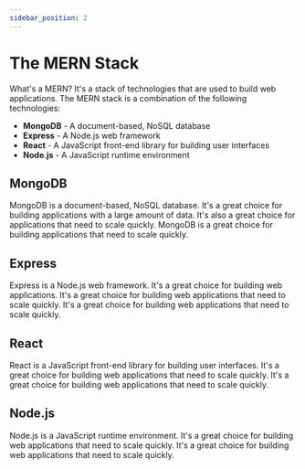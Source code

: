 ```yaml
---
sidebar_position: 2
---
```



# The MERN Stack

What's a MERN? It's a stack of technologies that are used to build web applications. The MERN stack is a combination of the following technologies:

- **MongoDB** - A document-based, NoSQL database
- **Express** - A Node.js web framework
- **React** - A JavaScript front-end library for building user interfaces
- **Node.js** - A JavaScript runtime environment

## MongoDB

MongoDB is a document-based, NoSQL database. It's a great choice for building applications with a large amount of data. It's also a great choice for applications that need to scale quickly. MongoDB is a great choice for building applications that need to scale quickly.

## Express

Express is a Node.js web framework. It's a great choice for building web applications. It's a great choice for building web applications that need to scale quickly. It's a great choice for building web applications that need to scale quickly.

## React

React is a JavaScript front-end library for building user interfaces. It's a great choice for building web applications that need to scale quickly. It's a great choice for building web applications that need to scale quickly.

## Node.js

Node.js is a JavaScript runtime environment. It's a great choice for building web applications that need to scale quickly. It's a great choice for building web applications that need to scale quickly.
